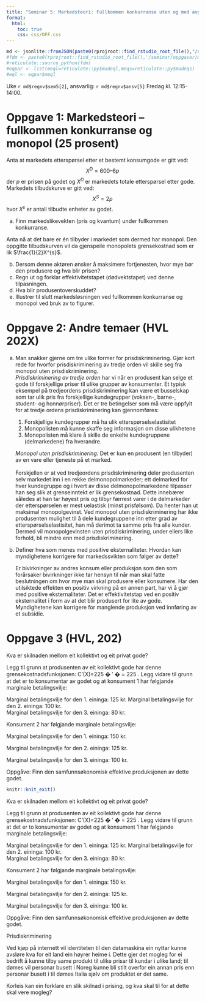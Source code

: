 ```yaml
---
title: "Seminar 5: Markedsteori: Fullkommen konkurranse uten og med avgifter og monopol"
format:
  html:
    toc: true
    css: css/OFF.css
---
```


```r
md <- jsonlite::fromJSON(paste0(rprojroot::find_rstudio_root_file(),"/data-raw/metadata.json"))
#fdm <- paste0(rprojroot::find_rstudio_root_file(),'/seminar/oppgaver/mate.py')
#reticulate::source_python(fdm)
#eqpar <- list(meql=reticulate::py$modeql,meqs=reticulate::py$modeqs)
#eql <- eqpar$meql
```


Uke `r md$regnv$sem5[2]`, ansvarlig: `r md$regnv$ansv[5]`
Fredag kl. 12:15-14:00.




::: {.content-visible when-profile="internal"}

# Oppgave 1: Markedsteori -- fullkommen konkurranse og monopol (25 prosent)

Anta at markedets etterspørsel etter et bestemt konsumgode er gitt ved:
$$
X^D = 600 – 6p
$$
der $p$ er prisen på godet og $X^D$ er markedets totale etterspørsel etter gode. Markedets tilbudskurve er gitt ved:
$$X^S = 2p
$$
hvor $X^s$ er antall tilbudte enheter av godet.

a. Finn markedslikevekten (pris og kvantum) under fullkommen konkurranse.

Anta nå at det bare er én tilbyder i markedet som dermed har monopol. Den oppgitte tilbudskurven vil da gjenspeile monopolets grensekostnad som er lik $\frac{1}{2}X^{s}$. 

b. Dersom denne aktøren ønsker å maksimere fortjenesten, hvor mye bør den produsere og hva blir prisen?   
c. Regn ut og forklar effektivitetstapet (dødvektstapet) ved denne tilpasningen.
d. Hva blir produsentoverskuddet?
<br>
e. Illustrer til slutt markedsløsningen ved fullkommen konkurranse og monopol ved bruk av to figurer.

# Oppgave 2: Andre temaer (HVL 202X)
a. Man snakker gjerne om tre ulike former for prisdiskriminering. Gjør kort rede for hvorfor prisdiskriminering av tredje orden vil skille seg fra monopol uten prisdiskriminering.
<div class="sol">
*Prisdiskriminering av tredje orden* har vi når en produsent kan selge et gode til forskjellige priser til ulike grupper av konsumenter. Et typisk eksempel på tredjeordens prisdiskriminering kan være et busselskap som tar ulik pris fra forskjellige kundegrupper (voksen-, barne-, student- og honnørpriser). Det er tre betingelser som må være oppfylt for at tredje ordens prisdiskriminering kan gjennomføres: 
<ol>
  <li>Forskjellige kundegrupper må ha ulik etterspørselselastisitet</li>
  <li> Monopolisten må kunne skaffe seg informasjon om disse ulikhetene </li>
  <li> Monopolisten må klare å skille de enkelte kundegruppene (delmarkedene) fra hverandre. </li>
</ol>
*Monopol uten prisdiskriminering:* Det er kun en produsent (en tilbyder) av en vare eller tjeneste på et marked.   
<br>
Forskjellen er at ved tredjeordens prisdiskriminering deler produsenten selv markedet inn i en rekke delmonopolmarkeder; ett delmarked for hver kundegruppe og i hvert av disse delmonopolmarkedene tilpasser han seg slik at grenseinntekt er lik grensekostnad. Dette innebærer således at han tar høyest pris og tilbyr færrest varer i de delmarkeder der etterspørselen er mest uelastisk (minst prisfølsom). Da henter han ut maksimal monopolgevinst. Ved monopol uten prisdiskriminering har ikke produsenten mulighet til å dele kundegruppene inn etter grad av etterspørseIselastisitet, han må derimot ta samme pris fra alle kunder. Dermed vil monopolgevinsten uten prisdiskriminering, under ellers like forhold, bli mindre enn med prisdiskriminering.   
</div>
b. Definer hva som menes med positive eksternaliteter. Hvordan kan myndighetene korrigere for markedssvikten som følger av dette?
<div class="sol">
Er bivirkninger av andres konsum eller produksjon som den som forårsaker bivirkninger ikke tar hensyn til når man skal fatte beslutningen om hvor mye man skal produsere eller konsumere. Har den utilsiktede effekten en positiv virkning på en annen part, har vi å gjør med positive eksternaliteter. Det er effektivitetstap ved en positiv eksternalitet i form av at det blir produsert for lite av gode. Myndighetene kan korrigere for manglende produksjon ved innføring av et subsidie.
</div>

# Oppgave 3 (HVL, 202)

Kva er skilnaden mellom eit kollektivt og eit privat gode? 

Legg til grunn at produsenten av eit kollektivt gode har denne grensekostnadsfunksjonen: 
C'(X)=225
�
′
�
=
225
. Legg vidare til grunn at det er to konsumentar av godet og at konsument 1 har følgjande marginale betalingsvilje: 

Marginal betalingsvilje for den 1. eininga: 125 kr. 
Marginal betalingsvilje for den 2. eininga: 100 kr.	 
Marginal betalingsvilje for den 3. eininga: 80 kr. 

Konsument 2 har følgjande marginale betalingsvilje: 

 

Marginal betalingsvilje for den 1. eininga: 150 kr. 

Marginal betalingsvilje for den 2. eininga: 125 kr. 

Marginal betalingsvilje for den 3. eininga: 100 kr. 

Oppgåve: Finn den samfunnsøkonomisk effektive produksjonen av dette godet.   


:::

```r
knitr::knit_exit()
```

Kva er skilnaden mellom eit kollektivt og eit privat gode? 

Legg til grunn at produsenten av eit kollektivt gode har denne grensekostnadsfunksjonen: 
C'(X)=225
�
′
�
=
225
. Legg vidare til grunn at det er to konsumentar av godet og at konsument 1 har følgjande marginale betalingsvilje: 

Marginal betalingsvilje for den 1. eininga: 125 kr. 
Marginal betalingsvilje for den 2. eininga: 100 kr.	 
Marginal betalingsvilje for den 3. eininga: 80 kr. 

Konsument 2 har følgjande marginale betalingsvilje: 

 

Marginal betalingsvilje for den 1. eininga: 150 kr. 

Marginal betalingsvilje for den 2. eininga: 125 kr. 

Marginal betalingsvilje for den 3. eininga: 100 kr. 

Oppgåve: Finn den samfunnsøkonomisk effektive produksjonen av dette godet.   

Prisdiskriminering 

Ved kjøp på internett vil identiteten til den datamaskina ein nyttar kunne avsløre kva for eit land ein høyrer heime i. Dette gjer det mogleg for ei bedrift å kunne tilby same produkt til ulike prisar til kundar i ulike land; til dømes vil personar busett i Noreg kunne bli stilt overfor ein annan pris enn personar busett i til dømes Italia sjølv om produktet er det same.   

Korleis kan ein forklare en slik skilnad i prising, og kva skal til for at dette skal vere mogleg?  





